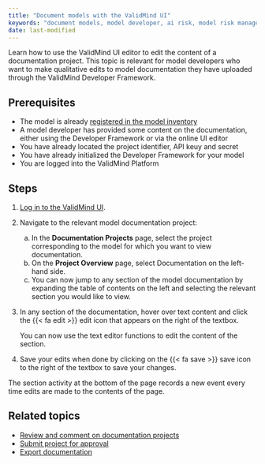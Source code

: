 ```yaml
---
title: "Document models with the ValidMind UI"
keywords: "document models, model developer, ai risk, model risk management, ValidMind"
date: last-modified
---
```


Learn how to use the ValidMind UI editor to edit the content of a documentation project. This topic is relevant for model developers who want to make qualitative edits to model documentation they have uploaded through the ValidMind Developer Framework.


## Prerequisites

* The model is already [registered in the model inventory](register-models-in-model-inventory.qmd)
* A model developer has provided some content on the documentation, either using the Developer Framework or via the online UI editor
* You have already located the project identifier, API keuy and secret
* You have already initialized the Developer Framework for your model
* You are logged into the ValidMind Platform

## Steps

1. [Log in to the ValidMind UI]({{< var vm_ui >}}).

2. Navigate to the relevant model documentation project:

   a. In the **Documentation Projects** page, select the project corresponding to the model for which you want to view documentation.
   b. On the **Project Overview** page, select Documentation on the left-hand side.
   c. You can now jump to any section of the model documentation by expanding the table of contents on the left and selecting the relevant section you would like to view.

3. In any section of the documentation, hover over text content and click the {{< fa edit >}} edit icon that appears on the right of the textbox. 
<!--- **Need image** --->

    You can now use the text editor functions to edit the content of the section.

4. Save your edits when done by clicking on the {{< fa save >}} save icon to the right of the textbox to save your changes.

::: {.column-margin}
::: {.callout-tip}
The section activity at the bottom of the page records a new event every time edits are made to the contents of the page.
:::
:::

<!---
## Troubleshooting

[Include any common issues or errors that may arise during the task and how to resolve them.]
--->

## Related topics

* [Review and comment on documentation projects](review-documentation-project.qmd)
* [Submit project for approval](submit-for-approval.qmd)
* [Export documentation](export-documentation.qmd)
